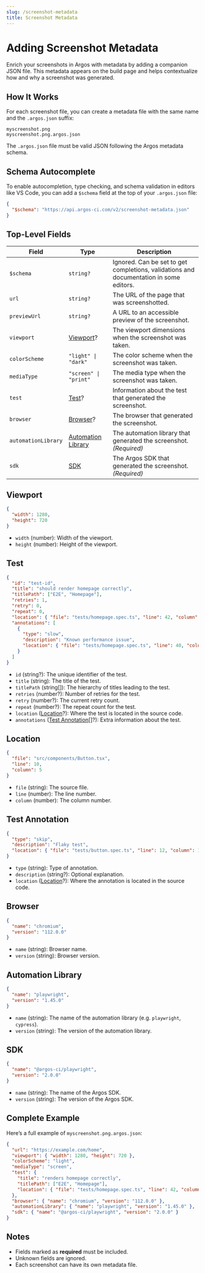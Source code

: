```yaml
---
slug: /screenshot-metadata
title: Screenshot Metadata
---
```


# Adding Screenshot Metadata

Enrich your screenshots in Argos with metadata by adding a companion JSON file. This metadata appears on the build page and helps contextualize how and why a screenshot was generated.

## How It Works

For each screenshot file, you can create a metadata file with the same name and the `.argos.json` suffix:

```
myscreenshot.png
myscreenshot.png.argos.json
```

The `.argos.json` file must be valid JSON following the Argos metadata schema.

## Schema Autocomplete

To enable autocompletion, type checking, and schema validation in editors like VS Code, you can add a `$schema` field at the top of your `.argos.json` file:

```json
{
  "$schema": "https://api.argos-ci.com/v2/screenshot-metadata.json"
}
```

## Top-Level Fields

| Field               | Type                                      | Description                                                                            |
| ------------------- | ----------------------------------------- | -------------------------------------------------------------------------------------- |
| `$schema`           | `string?`                                 | Ignored. Can be set to get completions, validations and documentation in some editors. |
| `url`               | `string?`                                 | The URL of the page that was screenshotted.                                            |
| `previewUrl`        | `string?`                                 | A URL to an accessible preview of the screenshot.                                      |
| `viewport`          | [Viewport](#viewport)?                    | The viewport dimensions when the screenshot was taken.                                 |
| `colorScheme`       | `"light" \| "dark" `                      | The color scheme when the screenshot was taken.                                        |
| `mediaType`         | `"screen" \| "print" `                    | The media type when the screenshot was taken.                                          |
| `test`              | [Test](#test)?                            | Information about the test that generated the screenshot.                              |
| `browser`           | [Browser](#browser)?                      | The browser that generated the screenshot.                                             |
| `automationLibrary` | [Automation Library](#automation-library) | The automation library that generated the screenshot. _(Required)_                     |
| `sdk`               | [SDK](#sdk)                               | The Argos SDK that generated the screenshot. _(Required)_                              |

## Viewport

```json
{
  "width": 1280,
  "height": 720
}
```

- `width` (number): Width of the viewport.
- `height` (number): Height of the viewport.

## Test

```json
{
  "id": "test-id",
  "title": "should render homepage correctly",
  "titlePath": ["E2E", "Homepage"],
  "retries": 1,
  "retry": 0,
  "repeat": 0,
  "location": { "file": "tests/homepage.spec.ts", "line": 42, "column": 3 },
  "annotations": [
    {
      "type": "slow",
      "description": "Known performance issue",
      "location": { "file": "tests/homepage.spec.ts", "line": 40, "column": 1 }
    }
  ]
}
```

- `id` (string?): The unique identifier of the test.
- `title` (string): The title of the test.
- `titlePath` (string[]): The hierarchy of titles leading to the test.
- `retries` (number?): Number of retries for the test.
- `retry` (number?): The current retry count.
- `repeat` (number?): The repeat count for the test.
- `location` ([Location](#location)?): Where the test is located in the source code.
- `annotations` ([Test Annotation](#test-annotation)[]?): Extra information about the test.

## Location

```json
{
  "file": "src/components/Button.tsx",
  "line": 10,
  "column": 5
}
```

- `file` (string): The source file.
- `line` (number): The line number.
- `column` (number): The column number.

## Test Annotation

```json
{
  "type": "skip",
  "description": "Flaky test",
  "location": { "file": "tests/button.spec.ts", "line": 12, "column": 1 }
}
```

- `type` (string): Type of annotation.
- `description` (string?): Optional explanation.
- `location` ([Location](#location)?): Where the annotation is located in the source code.

## Browser

```json
{
  "name": "chromium",
  "version": "112.0.0"
}
```

- `name` (string): Browser name.
- `version` (string): Browser version.

## Automation Library

```json
{
  "name": "playwright",
  "version": "1.45.0"
}
```

- `name` (string): The name of the automation library (e.g. `playwright`, `cypress`).
- `version` (string): The version of the automation library.

## SDK

```json
{
  "name": "@argos-ci/playwright",
  "version": "2.0.0"
}
```

- `name` (string): The name of the Argos SDK.
- `version` (string): The version of the Argos SDK.

## Complete Example

Here’s a full example of `myscreenshot.png.argos.json`:

```json
{
  "url": "https://example.com/home",
  "viewport": { "width": 1280, "height": 720 },
  "colorScheme": "light",
  "mediaType": "screen",
  "test": {
    "title": "renders homepage correctly",
    "titlePath": ["E2E", "Homepage"],
    "location": { "file": "tests/homepage.spec.ts", "line": 42, "column": 3 }
  },
  "browser": { "name": "chromium", "version": "112.0.0" },
  "automationLibrary": { "name": "playwright", "version": "1.45.0" },
  "sdk": { "name": "@argos-ci/playwright", "version": "2.0.0" }
}
```

## Notes

- Fields marked as **required** must be included.
- Unknown fields are ignored.
- Each screenshot can have its own metadata file.
